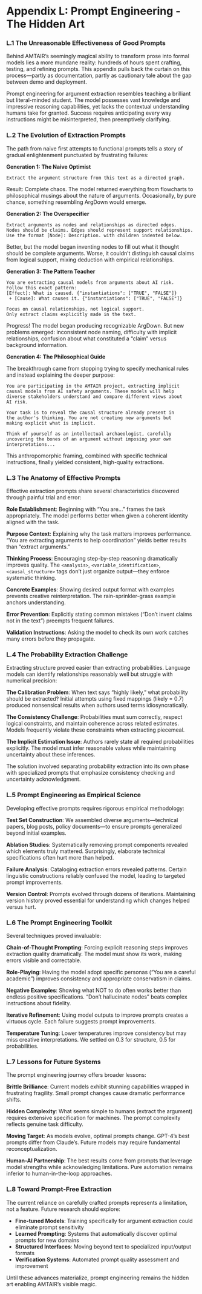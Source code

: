 # Appendix L: Prompt Engineering - The Hidden Art {#sec-appendix-prompts-hidden .unnumbered}

### L.1 The Unreasonable Effectiveness of Good Prompts {#sec-unreasonable-prompts .unnumbered}

Behind AMTAIR's seemingly magical ability to transform prose into formal models lies a more mundane reality: hundreds of hours spent crafting, testing, and refining prompts. This appendix pulls back the curtain on this process—partly as documentation, partly as cautionary tale about the gap between demo and deployment.

Prompt engineering for argument extraction resembles teaching a brilliant but literal-minded student. The model possesses vast knowledge and impressive reasoning capabilities, yet lacks the contextual understanding humans take for granted. Success requires anticipating every way instructions might be misinterpreted, then preemptively clarifying.

### L.2 The Evolution of Extraction Prompts {#sec-prompt-evolution .unnumbered}

The path from naive first attempts to functional prompts tells a story of gradual enlightenment punctuated by frustrating failures:

**Generation 1: The Naive Optimist**

```
Extract the argument structure from this text as a directed graph.
```

Result: Complete chaos. The model returned everything from flowcharts to philosophical musings about the nature of arguments. Occasionally, by pure chance, something resembling ArgDown would emerge.

**Generation 2: The Overspecifier**

```
Extract arguments as nodes and relationships as directed edges. 
Nodes should be claims. Edges should represent support relationships.
Use the format [Node]: Description. with children indented below.
```

Better, but the model began inventing nodes to fill out what it thought should be complete arguments. Worse, it couldn't distinguish causal claims from logical support, mixing deduction with empirical relationships.

**Generation 3: The Pattern Teacher**

```
You are extracting causal models from arguments about AI risk.
Follow this exact pattern:
[Effect]: What is caused. {"instantiations": ["TRUE", "FALSE"]}
 + [Cause]: What causes it. {"instantiations": ["TRUE", "FALSE"]}
 
Focus on causal relationships, not logical support.
Only extract claims explicitly made in the text.
```

Progress! The model began producing recognizable ArgDown. But new problems emerged: inconsistent node naming, difficulty with implicit relationships, confusion about what constituted a "claim" versus background information.

**Generation 4: The Philosophical Guide**

The breakthrough came from stopping trying to specify mechanical rules and instead explaining the deeper purpose:

```
You are participating in the AMTAIR project, extracting implicit 
causal models from AI safety arguments. These models will help 
diverse stakeholders understand and compare different views about 
AI risk.

Your task is to reveal the causal structure already present in 
the author's thinking. You are not creating new arguments but 
making explicit what is implicit.

Think of yourself as an intellectual archaeologist, carefully 
uncovering the bones of an argument without imposing your own 
interpretations...
```

This anthropomorphic framing, combined with specific technical instructions, finally yielded consistent, high-quality extractions.

### L.3 The Anatomy of Effective Prompts {#sec-prompt-anatomy .unnumbered}

Effective extraction prompts share several characteristics discovered through painful trial and error:

**Role Establishment**: Beginning with "You are..." frames the task appropriately. The model performs better when given a coherent identity aligned with the task.

**Purpose Context**: Explaining why the task matters improves performance. "You are extracting arguments to help coordination" yields better results than "extract arguments."

**Thinking Process**: Encouraging step-by-step reasoning dramatically improves quality. The `<analysis>`, `<variable_identification>`, `<causal_structure>` tags don't just organize output—they enforce systematic thinking.

**Concrete Examples**: Showing desired output format with examples prevents creative reinterpretation. The rain-sprinkler-grass example anchors understanding.

**Error Prevention**: Explicitly stating common mistakes ("Don't invent claims not in the text") preempts frequent failures.

**Validation Instructions**: Asking the model to check its own work catches many errors before they propagate.

### L.4 The Probability Extraction Challenge {#sec-probability-challenge .unnumbered}

Extracting structure proved easier than extracting probabilities. Language models can identify relationships reasonably well but struggle with numerical precision:

**The Calibration Problem**: When text says "highly likely," what probability should be extracted? Initial attempts using fixed mappings (likely = 0.7) produced nonsensical results when authors used terms idiosyncratically.

**The Consistency Challenge**: Probabilities must sum correctly, respect logical constraints, and maintain coherence across related estimates. Models frequently violate these constraints when extracting piecemeal.

**The Implicit Estimation Issue**: Authors rarely state all required probabilities explicitly. The model must infer reasonable values while maintaining uncertainty about these inferences.

The solution involved separating probability extraction into its own phase with specialized prompts that emphasize consistency checking and uncertainty acknowledgment.

### L.5 Prompt Engineering as Empirical Science {#sec-prompt-science .unnumbered}

Developing effective prompts requires rigorous empirical methodology:

**Test Set Construction**: We assembled diverse arguments—technical papers, blog posts, policy documents—to ensure prompts generalized beyond initial examples.

**Ablation Studies**: Systematically removing prompt components revealed which elements truly mattered. Surprisingly, elaborate technical specifications often hurt more than helped.

**Failure Analysis**: Cataloging extraction errors revealed patterns. Certain linguistic constructions reliably confused the model, leading to targeted prompt improvements.

**Version Control**: Prompts evolved through dozens of iterations. Maintaining version history proved essential for understanding which changes helped versus hurt.

### L.6 The Prompt Engineering Toolkit {#sec-prompt-toolkit .unnumbered}

Several techniques proved invaluable:

**Chain-of-Thought Prompting**: Forcing explicit reasoning steps improves extraction quality dramatically. The model must show its work, making errors visible and correctable.

**Role-Playing**: Having the model adopt specific personas ("You are a careful academic") improves consistency and appropriate conservatism in claims.

**Negative Examples**: Showing what NOT to do often works better than endless positive specifications. "Don't hallucinate nodes" beats complex instructions about fidelity.

**Iterative Refinement**: Using model outputs to improve prompts creates a virtuous cycle. Each failure suggests prompt improvements.

**Temperature Tuning**: Lower temperatures improve consistency but may miss creative interpretations. We settled on 0.3 for structure, 0.5 for probabilities.

### L.7 Lessons for Future Systems {#sec-prompt-lessons .unnumbered}

The prompt engineering journey offers broader lessons:

**Brittle Brilliance**: Current models exhibit stunning capabilities wrapped in frustrating fragility. Small prompt changes cause dramatic performance shifts.

**Hidden Complexity**: What seems simple to humans (extract the argument) requires extensive specification for machines. The prompt complexity reflects genuine task difficulty.

**Moving Target**: As models evolve, optimal prompts change. GPT-4's best prompts differ from Claude's. Future models may require fundamental reconceptualization.

**Human-AI Partnership**: The best results come from prompts that leverage model strengths while acknowledging limitations. Pure automation remains inferior to human-in-the-loop approaches.

### L.8 Toward Prompt-Free Extraction {#sec-prompt-free .unnumbered}

The current reliance on carefully crafted prompts represents a limitation, not a feature. Future research should explore:

- **Fine-tuned Models**: Training specifically for argument extraction could eliminate prompt sensitivity
- **Learned Prompting**: Systems that automatically discover optimal prompts for new domains
- **Structured Interfaces**: Moving beyond text to specialized input/output formats
- **Verification Systems**: Automated prompt quality assessment and improvement

Until these advances materialize, prompt engineering remains the hidden art enabling AMTAIR's visible magic.